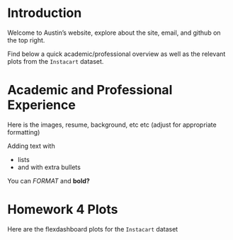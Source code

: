 # Introduction

Welcome to Austin's website, explore about the site, email, and github on the top right.

Find below a quick academic/professional overview as well as the relevant plots from the `Instacart` dataset.

# Academic and Professional Experience

Here is the images, resume, background, etc etc (adjust for appropriate formatting)

Adding text with

* lists
* and with extra bullets

You can *FORMAT* and **bold?**

# Homework 4 Plots

Here are the flexdashboard plots for the `Instacart` dataset
